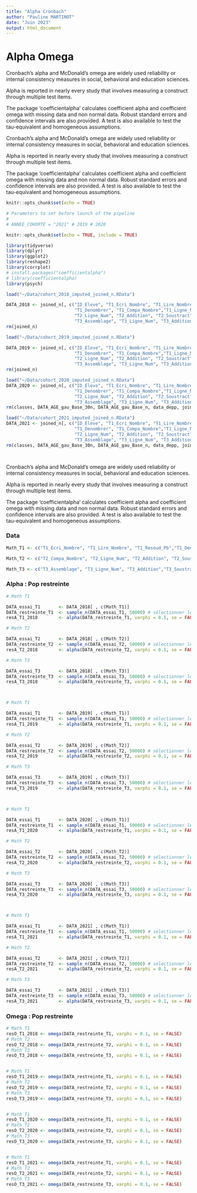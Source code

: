 ```yaml
---
title: "Alpha Cronbach"
author: "Pauline MARTINOT"
date: "Juin 2023"
output: html_document
---
```



# Alpha Omega

Cronbach's alpha and McDonald's omega are widely used reliability or internal consistency measures in social, behavioral and education sciences. 

Alpha is reported in nearly every study that involves measuring a construct through multiple test items. 

The package 'coefficientalpha' calculates coefficient alpha and coefficient omega with missing data and non normal data. Robust standard errors and confidence intervals are also provided. A test is also available to test the tau-equivalent and homogeneous assumptions.


Cronbach's alpha and McDonald's omega are widely used reliability or internal consistency measures in social, behavioral and education sciences. 

Alpha is reported in nearly every study that involves measuring a construct through multiple test items. 

The package 'coefficientalpha' calculates coefficient alpha and coefficient omega with missing data and non normal data. Robust standard errors and confidence intervals are also provided. A test is also available to test the tau-equivalent and homogeneous assumptions.

```r
knitr::opts_chunk$set(echo = TRUE)

# Parameters to set before launch of the pipeline
# 
# ANNEE_COHORTE = "2021" # 2019 # 2020

knitr::opts_chunk$set(echo = TRUE, include = TRUE)

library(tidyverse)
library(dplyr)
library(ggplot2)
library(reshape2)
library(corrplot)
# install.packages("coefficientalpha")
# library(coefficientalpha)
library(psych)

load("~/Data/cohort_2018_imputed_joined_n.RData")

DATA_2018 <- joined_n[, c("ID_Eleve", "T1_Ecri_Nombre", "T1_Lire_Nombre", "T1_Resoud_Pb",
                          "T1_Denombrer", "T1_Compa_Nombre","T1_Ligne_Num", "T2_Compa_Nombre",
                          "T2_Ligne_Num", "T2_Addition", "T2_Soustract", "T2_Ecri_Nombre", "T2_Resoud_Pb",
                          "T3_Assemblage", "T3_Ligne_Num", "T3_Addition","T3_Soustract", "T3_Calcul_Mental", "T3_Ecri_Nombre")]
rm(joined_n)

load("~/Data/cohort_2019_imputed_joined_n.RData")

DATA_2019 <- joined_n[, c("ID_Eleve", "T1_Ecri_Nombre", "T1_Lire_Nombre", "T1_Resoud_Pb",
                          "T1_Denombrer", "T1_Compa_Nombre","T1_Ligne_Num", "T2_Compa_Nombre",
                          "T2_Ligne_Num", "T2_Addition", "T2_Soustract", "T2_Ecri_Nombre", "T2_Resoud_Pb",
                          "T3_Assemblage", "T3_Ligne_Num", "T3_Addition","T3_Soustract", "T3_Calcul_Mental", "T3_Ecri_Nombre")]
rm(joined_n)

load("~/Data/cohort_2020_imputed_joined_n.RData")
DATA_2020 <- joined_n[, c("ID_Eleve", "T1_Ecri_Nombre", "T1_Lire_Nombre", "T1_Resoud_Pb",
                          "T1_Denombrer", "T1_Compa_Nombre","T1_Ligne_Num", "T2_Compa_Nombre",
                          "T2_Ligne_Num", "T2_Addition", "T2_Soustract", "T2_Ecri_Nombre", "T2_Resoud_Pb",
                          "T3_Assemblage", "T3_Ligne_Num", "T3_Addition","T3_Soustract", "T3_Calcul_Mental", "T3_Ecri_Nombre")]
rm(classes, DATA_AGE_gau_Base_30n, DATA_AGE_gau_Base_n, data_depp, joined, Joined_Fin_3, joined30, joined30_n, joined_n,  m1, model1)

load("~/Data/cohort_2021_imputed_joined_n.RData")
DATA_2021 <- joined_n[, c("ID_Eleve", "T1_Ecri_Nombre", "T1_Lire_Nombre", "T1_Resoud_Pb",
                          "T1_Denombrer", "T1_Compa_Nombre","T1_Ligne_Num", "T2_Compa_Nombre",
                          "T2_Ligne_Num", "T2_Addition", "T2_Soustract", "T2_Ecri_Nombre", "T2_Resoud_Pb",
                          "T3_Assemblage", "T3_Ligne_Num", "T3_Addition","T3_Soustract", "T3_Calcul_Mental", "T3_Ecri_Nombre")]
rm(classes, DATA_AGE_gau_Base_30n, DATA_AGE_gau_Base_n, data_depp, joined, Joined_Fin_3, joined30, joined30_n, joined_n)




```



Cronbach's alpha and McDonald's omega are widely used reliability or internal consistency measures in social, behavioral and education sciences. 

Alpha is reported in nearly every study that involves measuring a construct through multiple test items. 

The package 'coefficientalpha' calculates coefficient alpha and coefficient omega with missing data and non normal data. Robust standard errors and confidence intervals are also provided. A test is also available to test the tau-equivalent and homogeneous assumptions.

### Data

```r

Math_T1 <- c("T1_Ecri_Nombre", "T1_Lire_Nombre", "T1_Resoud_Pb","T1_Denombrer", "T1_Compa_Nombre","T1_Ligne_Num")

Math_T2 <- c("T2_Compa_Nombre", "T2_Ligne_Num", "T2_Addition", "T2_Soustract", "T2_Ecri_Nombre", "T2_Resoud_Pb")

Math_T3 <- c("T3_Assemblage", "T3_Ligne_Num", "T3_Addition","T3_Soustract", "T3_Calcul_Mental", "T3_Ecri_Nombre")

```



### Alpha : Pop restreinte

```r

# Math T1

DATA_essai_T1       <- DATA_2018[ , c(Math_T1)]
DATA_restreinte_T1  <- sample_n(DATA_essai_T1, 50000) # sélectionner les 100 k 
resA_T1_2018        <- alpha(DATA_restreinte_T1, varphi = 0.1, se = FALSE) 

# Math T2

DATA_essai_T2       <- DATA_2018[ , c(Math_T2)]
DATA_restreinte_T2  <- sample_n(DATA_essai_T2, 50000) # sélectionner les 100 k 
resA_T2_2018        <- alpha(DATA_restreinte_T2, varphi = 0.1, se = FALSE) 

# Math T3

DATA_essai_T3       <- DATA_2018[ , c(Math_T3)]
DATA_restreinte_T3  <- sample_n(DATA_essai_T3, 50000) # sélectionner les 100 k 
resA_T3_2018        <- alpha(DATA_restreinte_T3, varphi = 0.1, se = FALSE) 



# Math T1

DATA_essai_T1       <- DATA_2019[ , c(Math_T1)]
DATA_restreinte_T1  <- sample_n(DATA_essai_T1, 50000) # sélectionner les 100 k 
resA_T1_2019        <- alpha(DATA_restreinte_T1, varphi = 0.1, se = FALSE) 

# Math T2

DATA_essai_T2       <- DATA_2019[ , c(Math_T2)]
DATA_restreinte_T2  <- sample_n(DATA_essai_T2, 50000) # sélectionner les 100 k 
resA_T2_2019        <- alpha(DATA_restreinte_T2, varphi = 0.1, se = FALSE) 

# Math T3

DATA_essai_T3       <- DATA_2019[ , c(Math_T3)]
DATA_restreinte_T3  <- sample_n(DATA_essai_T3, 50000) # sélectionner les 100 k 
resA_T3_2019        <- alpha(DATA_restreinte_T3, varphi = 0.1, se = FALSE) 



# Math T1

DATA_essai_T1       <- DATA_2020[ , c(Math_T1)]
DATA_restreinte_T1  <- sample_n(DATA_essai_T1, 50000) # sélectionner les 100 k 
resA_T1_2020        <- alpha(DATA_restreinte_T1, varphi = 0.1, se = FALSE) 

# Math T2

DATA_essai_T2       <- DATA_2020[ , c(Math_T2)]
DATA_restreinte_T2  <- sample_n(DATA_essai_T2, 50000) # sélectionner les 100 k 
resA_T2_2020        <- alpha(DATA_restreinte_T2, varphi = 0.1, se = FALSE) 

# Math T3

DATA_essai_T3       <- DATA_2020[ , c(Math_T3)]
DATA_restreinte_T3  <- sample_n(DATA_essai_T3, 50000) # sélectionner les 100 k 
resA_T3_2020        <- alpha(DATA_restreinte_T3, varphi = 0.1, se = FALSE) 



# Math T1

DATA_essai_T1       <- DATA_2021[ , c(Math_T1)]
DATA_restreinte_T1  <- sample_n(DATA_essai_T1, 50000) # sélectionner les 100 k 
resA_T1_2021        <- alpha(DATA_restreinte_T1, varphi = 0.1, se = FALSE) 

# Math T2

DATA_essai_T2       <- DATA_2021[ , c(Math_T2)]
DATA_restreinte_T2  <- sample_n(DATA_essai_T2, 50000) # sélectionner les 100 k 
resA_T2_2021        <- alpha(DATA_restreinte_T2, varphi = 0.1, se = FALSE) 

# Math T3

DATA_essai_T3       <- DATA_2021[ , c(Math_T3)]
DATA_restreinte_T3  <- sample_n(DATA_essai_T3, 50000) # sélectionner les 100 k 
resA_T3_2021        <- alpha(DATA_restreinte_T3, varphi = 0.1, se = FALSE) 

```

### Omega : Pop restreinte

```r

# Math T1
resO_T1_2018 <- omega(DATA_restreinte_T1, varphi = 0.1, se = FALSE) 
# Math T2
resO_T2_2018 <- omega(DATA_restreinte_T2, varphi = 0.1, se = FALSE) 
# Math T3
resO_T3_2018 <- omega(DATA_restreinte_T3, varphi = 0.1, se = FALSE)


# Math T1
resO_T1_2019 <- omega(DATA_restreinte_T1, varphi = 0.1, se = FALSE) 
# Math T2
resO_T2_2019 <- omega(DATA_restreinte_T2, varphi = 0.1, se = FALSE) 
# Math T3
resO_T3_2019 <- omega(DATA_restreinte_T3, varphi = 0.1, se = FALSE)


# Math T1
resO_T1_2020 <- omega(DATA_restreinte_T1, varphi = 0.1, se = FALSE) 
# Math T2
resO_T2_2020 <- omega(DATA_restreinte_T2, varphi = 0.1, se = FALSE) 
# Math T3
resO_T3_2020 <- omega(DATA_restreinte_T3, varphi = 0.1, se = FALSE)


# Math T1
resO_T1_2021 <- omega(DATA_restreinte_T1, varphi = 0.1, se = FALSE) 
# Math T2
resO_T2_2021 <- omega(DATA_restreinte_T2, varphi = 0.1, se = FALSE) 
# Math T3
resO_T3_2021 <- omega(DATA_restreinte_T3, varphi = 0.1, se = FALSE)

```
